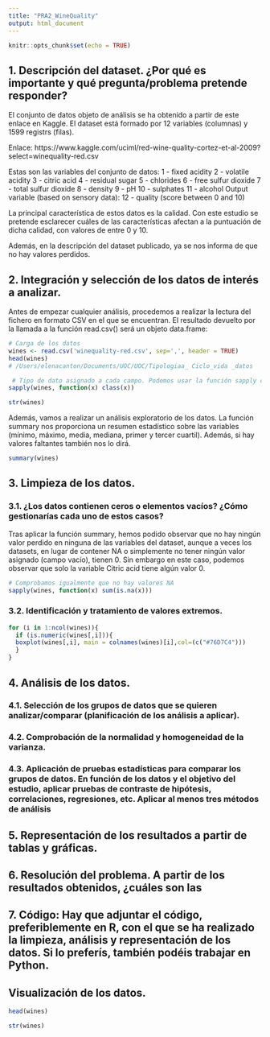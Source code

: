 ```yaml
---
title: "PRA2_WineQuality"
output: html_document
---
```


```r
knitr::opts_chunk$set(echo = TRUE)
```


## 1. Descripción del dataset. ¿Por qué es importante y qué pregunta/problema pretende responder?

El conjunto de datos objeto de análisis se ha obtenido a partir de este enlace en Kaggle. El dataset está formado por 12 variables (columnas) y 1599 registrs (filas).

Enlace: https://www.kaggle.com/uciml/red-wine-quality-cortez-et-al-2009?select=winequality-red.csv

Estas son las variables del conjunto de datos: 
1 - fixed acidity
2 - volatile acidity
3 - citric acid
4 - residual sugar
5 - chlorides
6 - free sulfur dioxide
7 - total sulfur dioxide
8 - density
9 - pH
10 - sulphates
11 - alcohol
Output variable (based on sensory data):
12 - quality (score between 0 and 10)

La principal característica de estos datos es la calidad. Con este estudio se pretende esclarecer cuáles de las características afectan a la puntuación de dicha calidad, con valores de entre 0 y 10.

Además, en la descripción del dataset publicado, ya se nos informa de que no hay valores perdidos.

## 2. Integración y selección de los datos de interés a analizar.

Antes de empezar cualquier análisis, procedemos a realizar la lectura del fichero en formato CSV en el que se encuentran. El resultado devuelto por la llamada a la función read.csv() será un objeto data.frame:

```r
# Carga de los datos
wines <- read.csv('winequality-red.csv', sep=',', header = TRUE)
head(wines)
# /Users/elenacanton/Documents/UOC/UOC/Tipologiaa_ Ciclo_vida _datos
```
```r
 # Tipo de dato asignado a cada campo. Podemos usar la función sapply o la función str
sapply(wines, function(x) class(x))
```
```r
str(wines)
```

Además, vamos a realizar un análisis exploratorio de los datos.
La función summary nos proporciona un resumen estadístico sobre las variables (mínimo, máximo, media, mediana, primer y tercer cuartil). Además, si hay valores faltantes también nos lo dirá.
```r
summary(wines)
```



## 3. Limpieza de los datos.

### 3.1. ¿Los datos contienen ceros o elementos vacíos? ¿Cómo gestionarías cada uno de estos casos?

Tras aplicar la función summary, hemos podido observar que no hay ningún valor perdido en ninguna de las variables del dataset, aunque a veces los datasets, en lugar de contener NA o simplemente no tener ningún valor asignado (campo vacío), tienen 0. Sin embargo en este caso, podemos observar que solo la variable Citric acid tiene algún valor 0. 

```r
# Comprobamos igualmente que no hay valores NA
sapply(wines, function(x) sum(is.na(x)))
```

### 3.2. Identificación y tratamiento de valores extremos.



```r
for (i in 1:ncol(wines)){
  if (is.numeric(wines[,i])){
  boxplot(wines[,i], main = colnames(wines)[i],col=(c("#76D7C4")))
  }
}
```



## 4. Análisis de los datos.

### 4.1. Selección de los grupos de datos que se quieren analizar/comparar (planificación de los análisis a aplicar).

### 4.2. Comprobación de la normalidad y homogeneidad de la varianza.

### 4.3. Aplicación de pruebas estadísticas para comparar los grupos de datos. En función de los datos y el objetivo del estudio, aplicar pruebas de contraste de hipótesis, correlaciones, regresiones, etc. Aplicar al menos tres métodos de análisis

## 5. Representación de los resultados a partir de tablas y gráficas.

## 6. Resolución del problema. A partir de los resultados obtenidos, ¿cuáles son las

## 7. Código: Hay que adjuntar el código, preferiblemente en R, con el que se ha realizado la limpieza, análisis y representación de los datos. Si lo preferís, también podéis trabajar en Python.







## Visualización de los datos.

```r
head(wines)
```
```r
str(wines)
```


